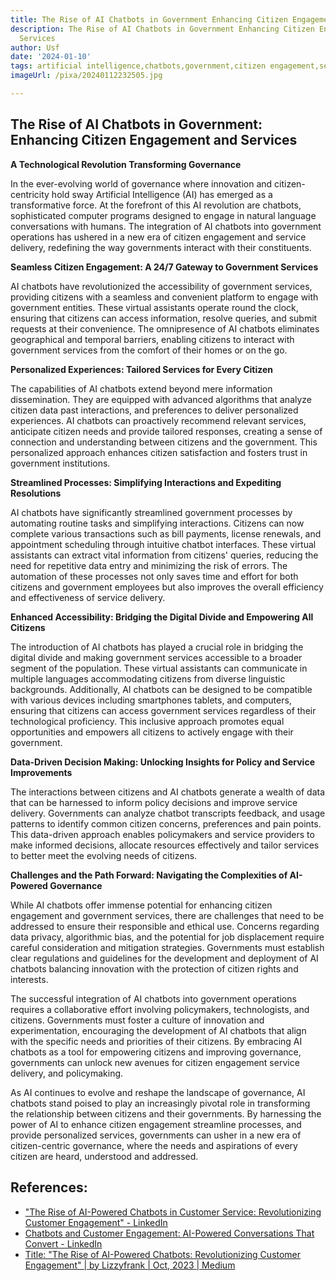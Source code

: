 ```yaml
---
title: The Rise of AI Chatbots in Government Enhancing Citizen Engagement and Services
description: The Rise of AI Chatbots in Government Enhancing Citizen Engagement and
  Services
author: Usf
date: '2024-01-10'
tags: artificial intelligence,chatbots,government,citizen engagement,services
imageUrl: /pixa/20240112232505.jpg

---
```

## The Rise of  AI Chatbots in Government: Enhancing Citizen Engagement and Services

**A Technological Revolution Transforming Governance**

In  the ever-evolving world of governance where innovation  and citizen-centricity hold sway Artificial  Intelligence (AI) has emerged as a transformative  force.  At the  forefront of this AI revolution are chatbots, sophisticated computer programs designed to engage in natural language conversations with humans. The integration of AI chatbots into government operations has ushered in a new era of citizen engagement and service delivery, redefining the  way governments interact with  their constituents.

**Seamless Citizen Engagement: A 24/7 Gateway to  Government Services**

AI chatbots  have revolutionized the accessibility of government services, providing citizens with  a seamless and  convenient platform to engage  with government entities. These virtual assistants operate round  the clock, ensuring that citizens can access information,  resolve queries, and submit requests  at their convenience.  The omnipresence of AI chatbots eliminates geographical and temporal barriers, enabling citizens to interact with government services from the comfort of  their homes or on  the go.

**Personalized Experiences: Tailored Services for Every Citizen**

The  capabilities of AI chatbots extend beyond mere information dissemination. They are equipped with advanced algorithms that analyze citizen data  past interactions, and preferences to deliver personalized experiences. AI  chatbots can proactively recommend relevant services, anticipate citizen needs  and  provide tailored responses, creating a sense of connection and understanding  between  citizens and the government. This personalized approach enhances citizen satisfaction and fosters trust in government institutions.

**Streamlined Processes: Simplifying Interactions  and Expediting Resolutions**

AI chatbots have significantly streamlined government processes by automating routine tasks and simplifying interactions. Citizens can now complete various transactions such as bill payments, license renewals, and appointment scheduling through intuitive chatbot interfaces. These virtual assistants can extract vital information  from citizens' queries, reducing the  need for repetitive data  entry and minimizing the risk of  errors. The automation of these processes not only  saves time and effort for both citizens and government employees but also improves the overall efficiency and effectiveness of  service delivery.

**Enhanced Accessibility: Bridging the Digital Divide and Empowering All Citizens**

The introduction of AI  chatbots has played  a crucial role in bridging the digital divide  and making government services accessible to a broader segment of the population. These virtual assistants can communicate in multiple languages accommodating citizens from diverse linguistic backgrounds. Additionally, AI chatbots can be designed to be compatible with various devices including  smartphones tablets, and computers, ensuring that citizens can access government services  regardless  of their technological proficiency. This inclusive approach promotes equal opportunities and empowers all citizens to actively engage with their government.

**Data-Driven Decision Making: Unlocking Insights  for Policy and Service  Improvements**

The interactions between citizens and AI chatbots generate a wealth of data that can  be harnessed to inform policy decisions and improve service delivery. Governments can analyze chatbot  transcripts  feedback, and usage patterns to identify common citizen concerns, preferences and pain points. This data-driven approach enables policymakers and  service providers to make informed decisions, allocate resources effectively and tailor  services  to better meet the evolving needs of citizens.

**Challenges and the Path Forward:  Navigating the Complexities of AI-Powered Governance**

While AI chatbots offer immense potential for enhancing citizen engagement and government services, there are challenges that need to be addressed to ensure their responsible and ethical use. Concerns regarding data privacy, algorithmic bias,  and the potential for job displacement  require careful consideration and mitigation strategies. Governments  must establish clear regulations and guidelines for the development and  deployment of AI chatbots balancing innovation  with the protection of  citizen rights and interests.

The successful integration of  AI chatbots into government operations requires a collaborative effort involving policymakers, technologists, and  citizens. Governments must foster  a culture of  innovation  and experimentation, encouraging the development of AI chatbots that align with the specific needs and priorities of their citizens. By embracing  AI chatbots as a  tool for empowering citizens and improving governance, governments can unlock new avenues  for citizen engagement service delivery, and policymaking.

As AI continues to evolve and reshape the landscape of governance, AI chatbots stand poised to play an increasingly pivotal role  in transforming the relationship  between citizens  and their  governments.  By harnessing the power of AI to enhance citizen engagement  streamline processes, and provide personalized services, governments can usher in a new era of citizen-centric governance, where the needs and aspirations of every citizen are heard,  understood and addressed.

## References:
- ["The Rise of AI-Powered Chatbots in Customer Service: Revolutionizing Customer Engagement" - LinkedIn](https://www.linkedin.com/pulse/rise-ai-powered-chatbots-customer-service-engagement-promil-arora)
- [Chatbots and Customer Engagement: AI-Powered Conversations That Convert - LinkedIn](https://www.linkedin.com/pulse/chatbots-customer-engagement-ai-powered-conversations-gandellini)
- [Title: "The Rise of AI-Powered Chatbots: Revolutionizing Customer Engagement" | by Lizzyfrank | Oct, 2023 | Medium](https://medium.com/@lizzyfrank042/title-the-rise-of-ai-powered-chatbots-revolutionizing-customer-engagement-616887c1ae6f)

